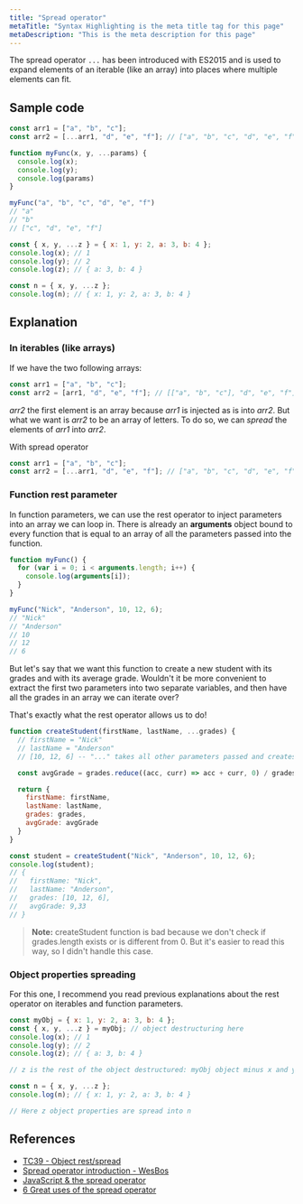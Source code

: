 ```yaml
---
title: "Spread operator"
metaTitle: "Syntax Highlighting is the meta title tag for this page"
metaDescription: "This is the meta description for this page"
---
```


The spread operator ```...``` has been introduced with ES2015 and is used to expand elements of an iterable (like an array) into places where multiple elements can fit.

## Sample code

```js
const arr1 = ["a", "b", "c"];
const arr2 = [...arr1, "d", "e", "f"]; // ["a", "b", "c", "d", "e", "f"]
```

```js
function myFunc(x, y, ...params) {
  console.log(x);
  console.log(y);
  console.log(params)
}

myFunc("a", "b", "c", "d", "e", "f")
// "a"
// "b"
// ["c", "d", "e", "f"]
```

```js
const { x, y, ...z } = { x: 1, y: 2, a: 3, b: 4 };
console.log(x); // 1
console.log(y); // 2
console.log(z); // { a: 3, b: 4 }

const n = { x, y, ...z };
console.log(n); // { x: 1, y: 2, a: 3, b: 4 }
```

## Explanation

### In iterables (like arrays)

If we have the two following arrays:

```js
const arr1 = ["a", "b", "c"];
const arr2 = [arr1, "d", "e", "f"]; // [["a", "b", "c"], "d", "e", "f"]
```

*arr2* the first element is an array because *arr1* is injected as is into *arr2*. But what we want is *arr2* to be an array of letters. To do so, we can *spread* the elements of *arr1* into *arr2*.

With spread operator

```js
const arr1 = ["a", "b", "c"];
const arr2 = [...arr1, "d", "e", "f"]; // ["a", "b", "c", "d", "e", "f"]
```

### Function rest parameter

In function parameters, we can use the rest operator to inject parameters into an array we can loop in. There is already an **arguments** object bound to every function that is equal to an array of all the parameters passed into the function.

```js
function myFunc() {
  for (var i = 0; i < arguments.length; i++) {
    console.log(arguments[i]);
  }
}

myFunc("Nick", "Anderson", 10, 12, 6);
// "Nick"
// "Anderson"
// 10
// 12
// 6
```

But let's say that we want this function to create a new student with its grades and with its average grade. Wouldn't it be more convenient to extract the first two parameters into two separate variables, and then have all the grades in an array we can iterate over?

That's exactly what the rest operator allows us to do!

```js
function createStudent(firstName, lastName, ...grades) {
  // firstName = "Nick"
  // lastName = "Anderson"
  // [10, 12, 6] -- "..." takes all other parameters passed and creates a "grades" array variable that contains them

  const avgGrade = grades.reduce((acc, curr) => acc + curr, 0) / grades.length; // computes average grade from grades

  return {
    firstName: firstName,
    lastName: lastName,
    grades: grades,
    avgGrade: avgGrade
  }
}

const student = createStudent("Nick", "Anderson", 10, 12, 6);
console.log(student);
// {
//   firstName: "Nick",
//   lastName: "Anderson",
//   grades: [10, 12, 6],
//   avgGrade: 9,33
// }
```

> **Note:** createStudent function is bad because we don't check if grades.length exists or is different from 0. But it's easier to read this way, so I didn't handle this case.

### Object properties spreading

For this one, I recommend you read previous explanations about the rest operator on iterables and function parameters.

```js
const myObj = { x: 1, y: 2, a: 3, b: 4 };
const { x, y, ...z } = myObj; // object destructuring here
console.log(x); // 1
console.log(y); // 2
console.log(z); // { a: 3, b: 4 }

// z is the rest of the object destructured: myObj object minus x and y properties destructured

const n = { x, y, ...z };
console.log(n); // { x: 1, y: 2, a: 3, b: 4 }

// Here z object properties are spread into n
```

## References

- [TC39 - Object rest/spread](https://github.com/tc39/proposal-object-rest-spread)
- [Spread operator introduction - WesBos](https://github.com/wesbos/es6-articles/blob/master/28%20-%20Spread%20Operator%20Introduction.md)
- [JavaScript & the spread operator](https://codeburst.io/javascript-the-spread-operator-a867a71668ca)
- [6 Great uses of the spread operator](https://davidwalsh.name/spread-operator)
